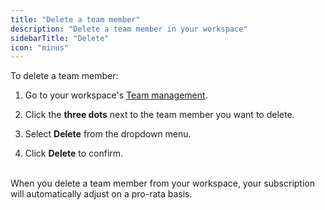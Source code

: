 ```yaml
---
title: "Delete a team member"
description: "Delete a team member in your workspace"
sidebarTitle: "Delete"
icon: "minus"
---
```


To delete a team member:

1. Go to your workspace's [Team management](https://tapify.app/).

2. Click the **three dots** next to the team member you want to delete.

3. Select **Delete** from the dropdown menu.

4. Click **Delete** to confirm.

<br />

<Note>
  When you delete a team member from your workspace, your subscription will automatically adjust on a pro-rata basis.
</Note>

###